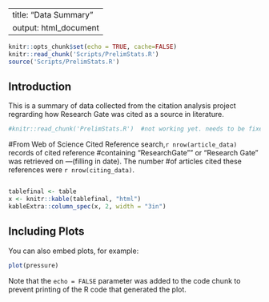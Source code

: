 
---
title: "Data Summary"
output: html_document
---

```r
knitr::opts_chunk$set(echo = TRUE, cache=FALSE)
knitr::read_chunk('Scripts/PrelimStats.R')
source('Scripts/PrelimStats.R')
```

## Introduction

This is a summary of data collected from the citation analysis project regrarding how Research Gate was cited as a source in literature. 


```r

#knitr::read_chunk('PrelimStats.R')  #not working yet. needs to be fixed for the file path in read.table #in the PrelimStats file. 

```

#From Web of Science Cited Reference search,`r nrow(article_data)`  records of cited reference #containing "ResearchGate"" or "Research Gate" was retrieved on ---(filling in date). The number #of articles cited these references were `r nrow(citing_data)`. 

```r
```
```r
tablefinal <- table
x <- knitr::kable(tablefinal, "html")
kableExtra::column_spec(x, 2, width = "3in")
```
  
## Including Plots

You can also embed plots, for example:

```r
plot(pressure)
```

Note that the `echo = FALSE` parameter was added to the code chunk to prevent printing of the R code that generated the plot.
